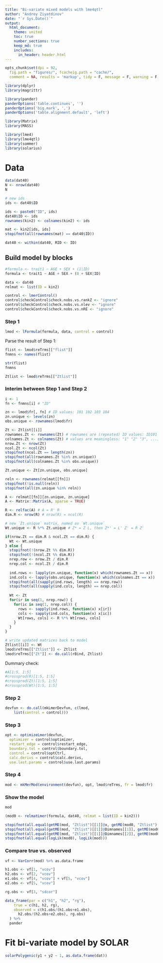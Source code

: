 ```yaml
---
title: "Bi-variate mixed models with lme4qtl"
author: "Andrey Ziyatdinov"
date: "`r Sys.Date()`"
output:
  html_document:
    theme: united
    toc: true
    number_sections: true
    keep_md: true
    includes:
      in_header: header.html
---
```


```r
opts_chunk$set(dpi = 92,
  fig.path = "figures/", fcacheig.path = "cache/",
  comment = NA, results = 'markup', tidy = F, message = F, warning = F, echo = T, cache = F)
```

```r
library(dplyr)
library(magrittr)

library(pander)
panderOptions('table.continues', '')
panderOptions('big.mark', ',')
panderOptions('table.alignment.default', 'left')
```

```r
library(Matrix)
library(MASS)

library(lme4)
library(lme4qtl)
library(sommer)
library(solarius)
```

# Data

```r
data(dat40)
N <- nrow(dat40)
N

# new ids
ids <- dat40$ID

ids <- paste0("ID", ids)
dat40$ID <- ids
rownames(kin2) <- colnames(kin2) <- ids

mat <- kin2[ids, ids]
stopifnot(all(rownames(mat) == dat40$ID))

dat40 <- within(dat40, RID <- ID)
``` 


##  Build model by blocks

```r
#formula <- trait1 ~ AGE + SEX + (1|ID)
formula <- trait1 ~ AGE + SEX + (0 + SEX|ID)

data <- dat40
relmat <- list(ID = kin2)

control <- lmerControl()
control$checkControl$check.nobs.vs.rankZ <- "ignore"
control$checkControl$check.nobs.vs.nlev <- "ignore"
control$checkControl$check.nobs.vs.nRE <- "ignore"
```

### Step 1

```r
lmod <- lFormula(formula, data, control = control)
```

Parse the result of Step 1:

```r
flist <- lmod$reTrms[["flist"]]
fnmns <- names(flist) 

str(flist)
fnmns

Ztlist <- lmod$reTrms[["Ztlist"]]
```

### Interim between Step 1 and Step 2

```r
i <- 1
fn <- fnmns[i] # "ID"

zn <- lmod$fr[, fn] # ID values: 101 102 103 104
zn.unique <- levels(zn)
obs.unique <- rownames(lmod$fr)

Zt <- Ztlist[[i]]
rownames.Zt <- rownames(Zt) # rownames are (repeated) ID values: ID101 ID102 ID103...
colnames.Zt <- colnames(Zt) # values are meaningless: "1" "2" "3", ..., but correspond to `zn`
nrow.Zt <- nrow(Zt)
ncol.Zt <- ncol(Zt)
stopifnot(ncol.Zt == length(zn))
stopifnot(all(rownames.Zt %in% zn.unique))
stopifnot(all(colnames.Zt %in% obs.unique))

Zt.unique <- Zt[zn.unique, obs.unique]

reln <- rownames(relmat[[fn]])
stopifnot(!is.null(reln))
stopifnot(all(zn.unique %in% reln))

A <- relmat[[fn]][zn.unique, zn.unique]
A <- Matrix::Matrix(A, sparse = TRUE)

R <- relfac(A) # A = R' R 
dim.R <- nrow(R) # nrow(R) = ncol(R)

# new `Zt.unique` matrix, named as `Wt.unique`
Wt.unique <- R %*% Zt.unique # Z* = Z L, then Z*' = L' Z' = R Z'

if(nrow.Zt == dim.R & ncol.Zt == dim.R) {
  Wt <- Wt.unique
} else {
  stopifnot(!(nrow.Zt %% dim.R))
  stopifnot(!(ncol.Zt %% dim.R))
  nrep.row <- nrow.Zt / dim.R
  nrep.col <- ncol.Zt / dim.R
  
  ind.rows <- lapply(zn.unique, function(x) which(rownames.Zt == x)) 
  ind.cols <- lapply(obs.unique, function(x) which(colnames.Zt == x)) 
  stopifnot(all(sapply(ind.rows, length) == nrep.row))
  stopifnot(all(sapply(ind.cols, length) == nrep.col))
  
  Wt <- Zt
  for(ir in seq(1, nrep.row)) {
    for(ic in seq(1, nrep.col)) {
      rows <- sapply(ind.rows, function(x) x[ir])
      cols <- sapply(ind.cols, function(x) x[ic])
      Wt[rows, cols] <- R %*% Wt[rows, cols]
    }
  }
}

# write updated matrices back to model
Ztlist[[i]] <- Wt
lmod$reTrms[["Ztlist"]] <- Ztlist
lmod$reTrms[["Zt"]] <- do.call(rBind, Ztlist)
```

Dummary check:

```r
#A[1:5, 1:5]
#crossprod(R)[1:5, 1:5]
#crossprod(Zt)[1:5, 1:5]
#crossprod(Wt)[1:5, 1:5]

```

### Step 2

```r
devfun <- do.call(mkLmerDevfun, c(lmod,
    list(control = control)))
```

### Step 3

```r
opt <- optimizeLmer(devfun,
  optimizer = control$optimizer,
  restart_edge = control$restart_edge,
  boundary.tol = control$boundary.tol,
  control = control$optCtrl,
  calc.derivs = control$calc.derivs,
  use.last.params = control$use.last.params)
```

### Step 4

```r
mod <- mkMerMod(environment(devfun), opt, lmod$reTrms, fr = lmod$fr)
```

### Show the model

```r
mod
```

```r
(mod0 <- relmatLmer(formula, dat40, relmat = list(ID = kin2)))

stopifnot(all.equal(getME(mod, "Ztlist")[[1]]@x, getME(mod0, "Ztlist")[[1]]@x))
stopifnot(all.equal(getME(mod, "Ztlist")[[1]]@Dimnames[[1]], getME(mod0, "Ztlist")[[1]]@Dimnames[[1]]))
stopifnot(all.equal(getME(mod, "Ztlist")[[1]]@Dimnames[[2]], getME(mod0, "Ztlist")[[1]]@Dimnames[[2]]))
stopifnot(all.equal(logLik(mod0), logLik(mod)))
```

### Compare true vs. observed

```r
vf <- VarCorr(mod) %>% as.data.frame

h1.obs <- vf[1, "vcov"]
h2.obs <- vf[2, "vcov"]
e1.obs <- vf[4, "vcov"] + vf[5, "vcov"]
e2.obs <- vf[5, "vcov"]

rg.obs <- vf[3, "sdcor"]

data_frame(par = c("h1", "h2", "rg"),
    true = c(h1, h2, rg),
    observed = c(h1.obs/(h1.obs+e1.obs), 
      h2.obs/(h2.obs+e2.obs), rg.obs)
  ) %>%
  pander
```

# Fit bi-variate model by SOLAR

```r
solarPolygenic(y1 + y2 ~ 1, as.data.frame(dat)) 
```
